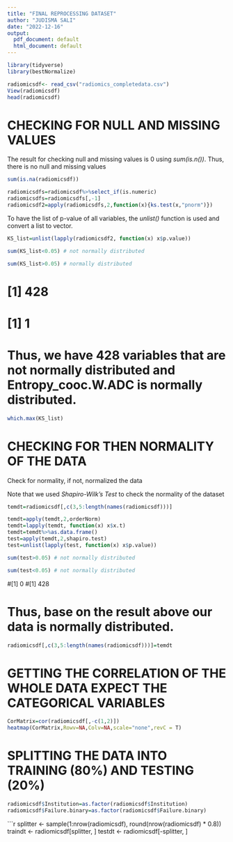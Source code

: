 ---
title: "FINAL REPROCESSING DATASET"
author: "JUDISMA SALI"
date: "2022-12-16"
output:
  pdf_document: default
  html_document: default
---

```{r}
library(tidyverse)
library(bestNormalize)
```

```{r}
radiomicsdf<- read_csv("radiomics_completedata.csv")
View(radiomicsdf)
head(radiomicsdf)
```

# CHECKING FOR NULL AND MISSING VALUES

 The result for checking null and missing values is 0 using *sum(is.n())*. Thus, there is no null and missing values
 
```{r}
sum(is.na(radiomicsdf))
```

```{r,warning=F}
radiomicsdfs=radiomicsdf%>%select_if(is.numeric)
radiomicsdfs=radiomicsdfs[,-1]
radiomicsdf2=apply(radiomicsdfs,2,function(x){ks.test(x,"pnorm")})
```

To have the list of p-value of all variables, the *unlist()* function is used and convert a list to vector.

```{r}
KS_list=unlist(lapply(radiomicsdf2, function(x) x$p.value))
```


```{r}
sum(KS_list<0.05) # not normally distributed

sum(KS_list>0.05) # normally distributed
```
# [1] 428
# [1] 1

#  Thus, we have 428 variables that are not normally distributed and Entropy_cooc.W.ADC is normally distributed.


```{r}
which.max(KS_list)
```

# CHECKING FOR THEN NORMALITY OF THE DATA

Check for normality, if not, normalized the data

Note that we used *Shapiro-Wilk's Test* to check the normality of the dataset

```{r,warning=F}
temdt=radiomicsdf[,c(3,5:length(names(radiomicsdf)))]

temdt=apply(temdt,2,orderNorm)
temdt=lapply(temdt, function(x) x$x.t)
temdt=temdt%>%as.data.frame()
test=apply(temdt,2,shapiro.test)
test=unlist(lapply(test, function(x) x$p.value))
```

```{r,warning=F}
sum(test>0.05) # not normally distributed
```


```{r,warning=F}
sum(test<0.05) # not normally distributed
```

#[1] 0
#[1] 428

# Thus, base on the result above our data is normally distributed.

```{r}
radiomicsdf[,c(3,5:length(names(radiomicsdf)))]=temdt
```

# GETTING THE CORRELATION OF THE WHOLE DATA EXPECT THE CATEGORICAL VARIABLES

```{r}
CorMatrix=cor(radiomicsdf[,-c(1,2)])
heatmap(CorMatrix,Rowv=NA,Colv=NA,scale="none",revC = T)
```

# SPLITTING THE DATA INTO TRAINING (80%) AND TESTING (20%)

```{r}
radiomicsdf$Institution=as.factor(radiomicsdf$Institution)
radiomicsdf$Failure.binary=as.factor(radiomicsdf$Failure.binary)
```

```{r}
splitter <- sample(1:nrow(radiomicsdf), round(nrow(radiomicsdf) * 0.8))
traindt <- radiomicsdf[splitter, ]
testdt  <- radiomicsdf[-splitter, ]